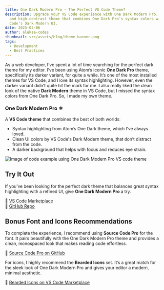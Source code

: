 ```yaml
---
title: One Dark Modern Pro – The Perfect VS Code Theme?
description: Upgrade your VS Code experience with One Dark Modern Pro, a sleek
  and high-contrast theme that combines One Dark Pro’s syntax colors with VS
  Code’s Dark Modern UI.
date: 2025-02-06
author: aleksa-codes
thumbnail: src/assets/blog/theme_banner.png
tags:
  - Development
  - Best Practices
---
```


As a web developer, I’ve spent a lot of time searching for the perfect dark theme for my editor. I’ve been using Atom’s iconic **One Dark Pro** theme, specifically its darker variant, for quite a while. It’s one of the most installed themes for VS Code, and I love its syntax highlighting. However, even the darker variant didn’t quite hit the mark for me. I also really liked the clean look of the native **Dark Modern** theme in VS Code, but I missed the syntax colors from One Dark Pro. So, I made my own theme.

### One Dark Modern Pro ⚛️

A **VS Code theme** that combines the best of both worlds:

- Syntax highlighting from Atom’s One Dark theme, which I’ve always loved.
- Clean UI colors by VS Code's Dark Modern theme, that don’t distract from the code.
- A darker background that helps with focus and reduces eye strain.

![Image of code example using One Dark Modern Pro VS code theme](src/assets/blog/code-example.png)

## Try It Out

If you’ve been looking for the perfect dark theme that balances great syntax highlighting with a refined UI, give **One Dark Modern Pro** a try.

🔗 [VS Code Marketplace](https://marketplace.visualstudio.com/items?itemName=aleksa-codes.one-dark-modern-pro)\
🔗 [GitHub Repo](https://github.com/aleksa-codes/one-dark-modern-pro)

## Bonus Font and Icons Recommendations

To complete the experience, I recommend using **Source Code Pro** for the font. It pairs beautifully with the One Dark Modern Pro theme and provides a clean, monospaced look that makes reading code effortless.

🔗 [Source Code Pro on GitHub](https://github.com/adobe-fonts/source-code-pro)

For icons, I highly recommend the **Bearded Icons** set. It’s a great match for the sleek look of One Dark Modern Pro and gives your editor a modern, minimal aesthetic.

🔗 [Bearded Icons on VS Code Marketplace](https://marketplace.visualstudio.com/items?itemName=BeardedBear.beardedicons)
